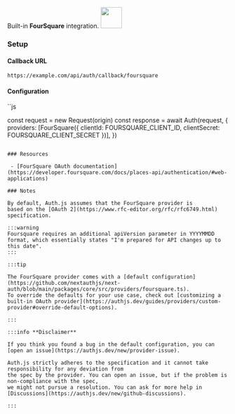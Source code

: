 <div
  style={{
    backgroundColor: "#000",
    display: "flex",
    justifyContent: "space-between",
    color: "#fff",
    padding: 16,
  }}
>
  <span>
    Built-in <b>FourSquare</b> integration.
  </span>
  <a href="https://foursquare.com">
    <img
      style={{ display: "block" }}
      src="/img/providers/foursquare.svg"
      height="48"
      width="48"
    />
  </a>
</div>

### Setup

#### Callback URL

```
https://example.com/api/auth/callback/foursquare
```

#### Configuration

``js

const request = new Request(origin)
const response = await Auth(request, {
providers: [FourSquare({ clientId: FOURSQUARE_CLIENT_ID, clientSecret: FOURSQUARE_CLIENT_SECRET })],
})

```

### Resources

 - [FourSquare OAuth documentation](https://developer.foursquare.com/docs/places-api/authentication/#web-applications)

### Notes

By default, Auth.js assumes that the FourSquare provider is
based on the [OAuth 2](https://www.rfc-editor.org/rfc/rfc6749.html) specification.

:::warning
Foursquare requires an additional apiVersion parameter in YYYYMMDD format, which essentially states "I'm prepared for API changes up to this date".
:::

:::tip

The FourSquare provider comes with a [default configuration](https://github.com/nextauthjs/next-auth/blob/main/packages/core/src/providers/foursquare.ts).
To override the defaults for your use case, check out [customizing a built-in OAuth provider](https://authjs.dev/guides/providers/custom-provider#override-default-options).

:::

:::info **Disclaimer**

If you think you found a bug in the default configuration, you can [open an issue](https://authjs.dev/new/provider-issue).

Auth.js strictly adheres to the specification and it cannot take responsibility for any deviation from
the spec by the provider. You can open an issue, but if the problem is non-compliance with the spec,
we might not pursue a resolution. You can ask for more help in [Discussions](https://authjs.dev/new/github-discussions).

:::
```
